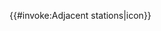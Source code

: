 <includeonly>{{#invoke:Adjacent stations|icon}}</includeonly><noinclude>
{{documentation}}
</noinclude>